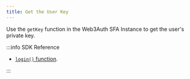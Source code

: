 ```yaml
---
title: Get the User Key
---
```


Use the `getKey` function in the Web3Auth SFA Instance to get the user's private key.

:::info SDK Reference

- [`login()` function](/sdk/core-kit/sfa-ios/usage#getkey).

:::

